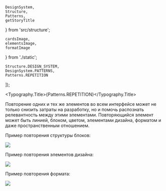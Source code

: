 
    DesignSystem,
    Structure,
    Patterns,
    getStoryTitle
} from 'src/structure';

    cardsImage,
    elementsImage,
    formatImage
} from './static';

    Structure.DESIGN_SYSTEM,
    DesignSystem.PATTERNS,
    Patterns.REPETITION
]);

<Meta title={title} />

<Typography.Title>{Patterns.REPETITION}</Typography.Title>

Повторение одних и тех же элементов во всем интерфейсе может не только снизить затраты на разработку, но и помочь распознать релевантность между этими элементами.
Повторяющийся элемент может быть линией, блоком, цветом, элементами дизайна, форматом и даже пространственным отношением.

Пример повторения структуры блоков:

<img src={cardsImage} width={600} />

<br />

Пример повторения элементов дизайна:

<img src={elementsImage} width={600} />

<br />

Пример повторения формата:

<img src={formatImage} width={600} />

<br />

